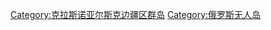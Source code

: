 {{Commonscat|Severnaya Zemlya}}

[[Category:克拉斯诺亚尔斯克边疆区群岛|Category:克拉斯诺亚尔斯克边疆区群岛]]
[[Category:俄罗斯无人岛|Category:俄罗斯无人岛]]